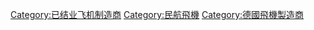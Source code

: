 {{catmain|福克-沃尔夫|福克-沃尔夫飞机制造股份有限公司}}
{{Commonscat|Focke-Wulf}}

{{DEFAULTSORT:Focke-Wulf}}
[[Category:已结业飞机制造商|Category:已结业飞机制造商]]
[[Category:民航飛機|Category:民航飛機]]
[[Category:德國飛機製造商|Category:德國飛機製造商]]